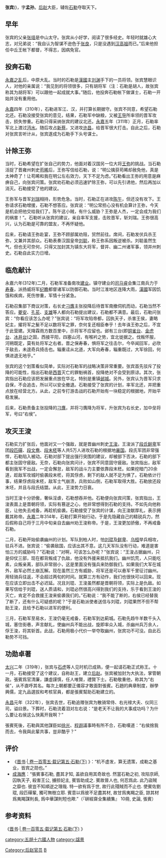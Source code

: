{{Infobox_Person
| name = 张宾
|image=
|box_width=
|occupation= 軍人
| period = 4世纪 
|birth_name=
| other_names =张孟孙
| Sex = 男
|birth_date= ?
|birth_place=中山
|death_date= 322年
|death_place=?
| nationality =后赵
| residence = 
| party = 
| religion =  
| spouse = 
| relatives =父亲[[张瑶|张瑶]]
|education= 
| past = 石勒帐下谋士<br>右长史，加中垒将军<br>大执法<br>追赠为散骑常侍、右光禄大夫
| work =石勒夺幽州
| award =
}}

'''张宾'''({{bd|？||322年|}})，字'''孟孙'''。[[后赵|后赵]]大臣，辅佐[[石勒|石勒]]夺取天下。

==早年==
张宾的父亲[[张瑶|张瑶]]是中山太守。张宾从小好学，阅读了很多经史。年轻时就雄心大志，对兄弟说：“我自认为智谋不逊色于[[张良|张良]]，只是没遇到[[汉高祖|汉高祖]]而已。”后来他担任中丘王帐下都督，不得志，因病免官。

==投奔石勒==
[[永嘉之乱|永嘉之乱]]后，中原大乱。当时的石勒是[[前趙|漢國]]主[[刘渊|刘渊]]手下的一员将领。张宾慧眼识人，对他的亲属说：“我见到的将领很多，只有胡将军（注：石勒是胡人，故张宾称其为胡将军）可以跟他一起成就大事。”随后，他投奔石勒帐下做谋士，石勒一开始并没有重用他。

[[永嘉_(西晋)|永嘉]]四年（310年），石勒进军江、汉，并打算长期据守。张宾不同意，希望石勒北还。石勒没接受张宾的意见，结果，石勒军中缺粮，又被[[王导|王导]]所率领的晋军攻击，损失惨重。石勒只得采纳张宾的建议北还。[[永嘉_(西晋)|永嘉]]五年（311年）正月，石勒率军北上渡过[[沔水|沔水]]。随后攻占[[新蔡|新蔡]]，又进攻[[许昌|许昌]]，给晋军很大打击。自此之后，石勒对张宾言听计从，张宾遂成为石勒手下头号谋士。

==计除王弥==
当时，石勒希望在扩张自己的势力，他面对着汉国另一位大将[[王弥|王弥]]的挑战。当石勒活捉了晋雍州刺史[[苟晞|苟晞]]后，王弥写信给石勒，说：“明公擒获苟晞却赦免他，真是太神奇了！让苟晞和我在明公左右效力，天下不足为虑。”石勒看出王弥的用意是麻痹自己，向张宾问策。张宾劝石勒必须迅速铲除王弥，可以先引诱他，然后再加以消灭。石勒接受了他的建议。

王弥军与晋军[[刘瑞|刘瑞]]相持，形势危急。当时，石勒正在进攻[[陈午|陈午]]，但还没有攻下。王弥请求石勒增援，石勒不想答应。张宾说：“明公常担心没有机会算计王弥，今天是机会把他交给我们了。陈午这小贼，有什么威胁？王弥是人杰，一定会成为我们的祸害！”。石勒听从张宾的建议，亲自率军支援，击败晋军，斩刘瑞。王弥很高兴，认为石勒是可靠的盟友，不再怀疑他。

后来，石勒请王弥赴宴，王弥不顾部属劝阻，贸然前往。席间，石勒发伏兵杀王弥，又兼并其部众。石勒表奏汉国皇帝[[刘聪|刘聪]]，称王弥系因叛逆被杀。刘聪虽然生气，但也无可奈何，只得又加封其为镇东大将军，督并、幽二州诸军事，领并州刺史。石勒自此实力日增。

==临危献计==
永嘉六年(312年)二月，石勒军准备南攻[[建业|建业]]。镇守建业的[[司马睿|司马睿]]会集江南兵力于[[寿春|寿春]]，派扬威将军[[纪瞻|纪瞻]]都督诸军以防御石勒。当时江淮地区连降大雨，[[前趙|漢國]]军因饥饿和疾病，死伤惨重，军情十分紧急。 

石勒召集部下商议对策，右长史[[刁膺|刁膺]]主张投降后待晋军南撤伺机而动，石勒当然不答应。[[夔安|夔安]]、[[孔苌|孔苌]]、[[支雄|支雄]]等人都向石勒提出建议，石勒都不满意。最后，石勒问张宾：“你看应该怎么办呢？”张宾说：“将军攻陷帝都，囚执天子，杀害王侯，妻略妃主，擢将军之髮不足以数将军之罪，奈何复还相臣奉乎！去年诛王弥之后，不宜于此营建。天降霖雨方数百里中，示将军不应留也。邺有三台(即[[铜雀台|铜雀台]]、[[金虎台|金虎台]]、[[冰井台|冰井台]])之固，西接平阳，四塞山河，有喉衿之势，宜北徙据之。伐叛怀服，河朔既定，莫有处将军之右者。晋之保寿春，惧将军之往击尔，今卒闻回军，必欣于敌去，未遑奇兵掎击也。辎重迳从北道，大军向寿春，辎重既过，大军徐回，何惧进退无地乎。”

张宾的这个划策看似简单，实际对石勒军的战略决策非常重要。张宾首先驳斥了投降的可能性，指出石勒是[[西晋|西晋]]灭亡的罪魁祸首，投降绝对不会受到原谅。其次，张宾指出石勒应该把发展重点放在华北，特别是重镇[[邺城|邺城]]。另外，张宾认为晋军只求自保，不会追击，所以可以安全撤退。石勒接受了张宾的计划，率军北还，并把重点放在经营北方。从此，之前专打游击战的石勒开始有一块稳定的根据地，开始平稳发展。

后来，石勒责备主张投降的[[刁膺|刁膺]]，并将刁膺降为将军，升张宾为右长史，加中垒将军，号曰“右侯”。

==攻灭王浚==
石勒实力扩张后，他面对又一个强敌，就是晋幽州刺史[[王浚|王浚]]。王浚派了[[段部鲜卑|段氏鲜卑]]军团[[段匹磾|段匹磾]]、[[段文鸯|段文鸯]]、[[段末柸|段末柸]]等人共5万人进攻石勒的根据地[[襄国|襄国]]。段氏军团非常强悍，石勒陷入被动。石勒对部下提出强行突围的建议，却被部下否决，石勒的部下都主张固守疲敌。无奈，石勒向张宾问计，张宾不同意固守疲敌。张宾指出，敌军看到我军不出战，一定会懈怠，敌军的战斗力主要依靠段末柸。如果挖暗门20余道，趁敌军攻城时偷袭段末柸，将其俘虏，剩下的敌人就不足为惧了。石勒依计行事，结果俘虏段末柸，敌军士气崩溃，兵败如山倒，石勒军取得大胜。石勒放还段末坯，并且与段氏结盟。从此，王浚势力日衰。

当时王浚十分骄傲，奢纵淫虐，石勒想吞并他。石勒便向张宾问策，张宾指出，王浚表面上是晋朝将领，实际有篡逆之心，他非常想得到石勒的支持。不如先向他称臣，让他失去戒备，再趁机偷袭。石勒接受了张宾的计谋，向王浚献厚礼，表示拥戴其称帝。[[永嘉_(西晋)|永嘉]]二年314年，石勒打算开始行动，于是先隐藏自己的精锐兵力，然后假称自己将于三月中旬亲自去幽州劝王浚称帝。于是，王浚更加骄傲，不再戒备石勒。

二月，石勒开始偷袭幽州的计划。军队到柏人时，怕[[刘琨|刘琨]]及[[鲜卑|鲜卑]]、[[乌桓|乌桓]]举兵相攻，驻兵不进。张宾说：“偷袭敌国，应该出其不意。这几天军队没有行动，难道是害怕三方的威胁吗？”石勒说：“对啊，可该怎么办呢？”张宾说：“王浚占据幽州，只是仰仗三部，现在都背叛成了仇敌，他没有外援来抵抗我们。幽州饥荒，人只能吃素，众叛亲离，部队非常弱小，这是里面没有强兵来防御我们。如果我们大军在城外，敌军必然土崩瓦解。现在虽然三方有威胁，将军还是可以悬军千里征讨幽州。用轻骑兵往返，不会超过两旬的时间。就算三方有动作，我们也很快可以回来。现在应该立即出击不必迟延。况且刘琨、王浚虽然都是晋朝将领，实际上是仇敌。如果写信给于刘琨，送人质请和，刘琨必然很高兴得到我们的支持，乐于看到王浚的灭亡，肯定不会救援王浚来偷袭我们的。”石勒说：“我不能了断的，右侯已经替我了断了，还有什么可疑惑的呢？”于是石勒派使者送信与刘琨，刘琨果然不但不帮助王浚，且给予石勒以进军的便利。

三月，石勒军至易水，王浚仍毫无戒备，石勒军到达蓟城。石勒先趋牛羊数千头入城，塞住街巷，声言献礼，使幽州兵不能出战，旋即率众入城，杀幽州兵万余人，俘王浚，将其斩首。此战，石勒用极小代价一举夺取幽州，张宾功不可没。自此石勒势不可挡。

==功勋卓著==
[[大兴_(东晋)|太兴]]二年（319年），张宾与[[石虎|石虎]]等人见时机已成熟，便一起请石勒正式称王。十一月，石勒接受了这个建议，自称赵王，建立[[后赵|后赵]]。张宾被加封为大执法，掌管朝政。張賓爲官清廉，謙虛謹慎，任人唯賢，禮賢下士。石勒敬重他，称其为“右侯”，从不直呼其名。每次上朝都要正儀容才敢面對張賓。石趙的典章制度，辦學興儒，定九品選拔和考核官員，都是張賓幫助石勒建立的。

[[永昌_(东晋)|永昌]]元年（322年），张宾去世，石勒追赠张宾为散骑常侍、右光禄大夫、仪同三司，谥曰景。下葬时，石勒流着泪对左右说：“是老天不让我的大事成功吗？为什么要让右侯这么快离开我啊？”

張賓死後，石勒與其他謀臣如[[徐光_(十六國)|徐光]]、[[程遐|程遐]]議事時有所不合，石勒嘆道：“右侯捨我而去，令我與此輩共事，豈非酷乎？”

==评价==
*《[[晋书|晋书]]·[http://zh.wikisource.org/wiki/%E6%99%89%E6%9B%B8/%E5%8D%B7105 | 卷一百零五·载记第五·石勒(下)] {{Wayback|url=http://zh.wikisource.org/wiki/%E6%99%89%E6%9B%B8/%E5%8D%B7105 |date=20220614215638 }}》：“机不虚发，算无遗策，成勒之基业，皆宾之勋也。”
*[[成海應|成海應]]：“張賓事石勒, 盡其才知, 盖欲自用其奇故也. 然當石勒之初, 攻陷京師, 囚執天子, 殺害王公, 擄掠妃主, 賓皆助成之. 賓故晉人也, 何忍爲此. 此乃盜賊之靡也. 彼豈不知順逆之理哉. 特一欲有爲于世, 故行此殘賊而不止也. 使賓佐劉琨, 段匹磾輩, 獨可無樹立耶. 賓意以爲彼不足盡其材, 故甘爲夷羯之臣, 諒其材爲夷羯謀則長, 爲中華謀則短也歟.”（『硏經齋全集續集』 10冊, 史論, 張賓）

==参考资料==
《[[晋书|晋书]]·[http://zh.wikisource.org/wiki/%E6%99%89%E6%9B%B8/%E5%8D%B7105 | 卷一百零五·载记第五·石勒(下)] {{Wayback|url=http://zh.wikisource.org/wiki/%E6%99%89%E6%9B%B8/%E5%8D%B7105 |date=20220614215638 }}》

[[category:五胡十六國人物|category:五胡十六國人物]]
[[Category:后赵官员|Category:后赵官员]]
[[Category:張姓|B]]
[[category:諡景|category:諡景]]